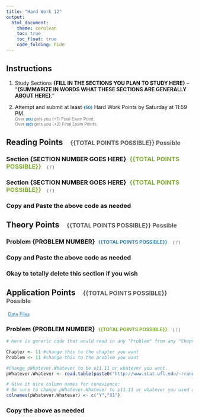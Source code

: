```yaml
---
title: "Hard Work 12"
output: 
  html_document:
    theme: cerulean
    toc: true
    toc_float: true
    code_folding: hide
---
```


<style>

</style>

## Instructions

1. Study Sections **{FILL IN THE SECTIONS YOU PLAN TO STUDY HERE}** -- "**{SUMMARIZE IN WORDS WHAT THESE SECTIONS ARE GENERALLY ABOUT HERE}**."

2. Attempt and submit at least <span id=points style="padding-left:0px;">{50}</span> Hard Work Points by Saturday at 11:59 PM.    
<span id=note>Over <span id=points style="padding-left:0px;">{65}</span> gets you {+1} Final Exam Point.</span>    
<span id=note>Over <span id=points style="padding-left:0px;">{80}</span> gets you {+2} Final Exam Points.</span>    


## Reading Points <span id=headpoints>{**{TOTAL POINTS POSSIBLE}**} Possible</span>

### Section **{SECTION NUMBER GOES HERE}** <span id=rrecpoints>{**{TOTAL POINTS POSSIBLE}**}</span><span id=report>{ / }</span>


### Section **{SECTION NUMBER GOES HERE}** <span id=rrecpoints>{**{TOTAL POINTS POSSIBLE}**}</span><span id=report>{ / }</span>

### Copy and Paste the above code as needed



## Theory Points <span id=headpoints>{**{TOTAL POINTS POSSIBLE}**} Possible</span>

### Problem **{PROBLEM NUMBER}** <span id=points>{**{TOTAL POINTS POSSIBLE}**}</span><span id=report>{ / }</span>
 
### Copy and Paste the above code as needed

### Okay to totally delete this section if you wish


## Application Points <span id=headpoints>{**{TOTAL POINTS POSSIBLE}**} Possible</span>


<a id=datalink style="font-size:.9em;" target="_blank" href=http://www.stat.ufl.edu/~rrandles/sta4210/Rclassnotes/data/textdatasets/index.html>Data Files</a>

### Problem **{PROBLEM NUMBER}** <span id=recpoints>{**{TOTAL POINTS POSSIBLE}**}</span><span id=report>{ / }</span>

```r
# Here is generic code that would read in any "Problem" from any "Chapter":

Chapter <- 11 #change this to the chapter you want
Problem <- 11 #change this to the problem you want

#Change pWhatever.Whatever to be p11.11 or whatever you want.
pWhatever.Whatever <- read.table(paste0("http://www.stat.ufl.edu/~rrandles/sta4210/Rclassnotes/data/textdatasets/KutnerData/Chapter%20", Chapter, "%20Data%20Sets/CH", Chapter, "PR", Problem, ".txt"), header=FALSE)

# Give it nice column names for conevience:
# Be sure to change pWhatever.Whatever to p11.11 or whatever you used above.
colnames(pWhatever.Whatever) <- c("Y","X1")

```

### Copy the above as needed




<footer>
</footer>



 
 <style>
 #points {
  font-size:.8em;
  padding-left:5px;
  font-weight:bold; 
  color:#317eac;
}

#recpoints {
  font-size:.8em;
  padding-left:5px;
  font-weight:bold; 
  color:#7eac31;
}

#rrecpoints {
  font-size:1em;
  padding-left:5px;
  font-weight:bold; 
  color:#7eac31;
}

#report {
  font-size:.7em;
  padding-left:15px;
  font-weight:normal; 
  color:#5a5a5a;
}

#datalink {
  font-size:.5em;
  color:#317eac;
  padding-left:5px;
}

#headnote {
  font-size:.6em;
  color:#787878;
}

#note {
  font-size:.8em;
  color:#787878;
}

#headpoints {
 font-size:12pt;
 color: #585858; 
 padding-left: 15px;
}
 </style>

 

 

 